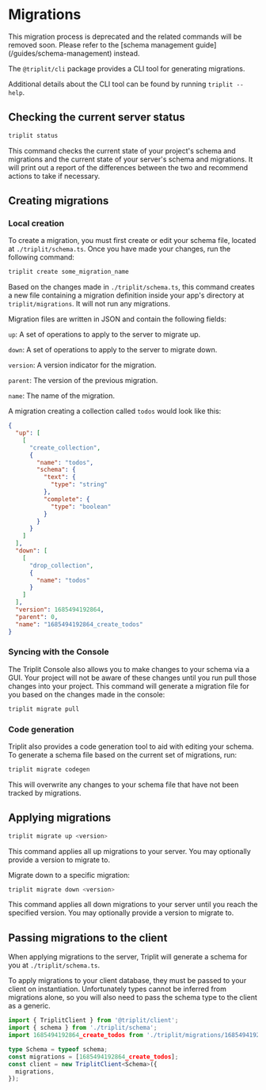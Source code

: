 
# Migrations

<Callout type="warning">
  This migration process is deprecated and the related commands will be removed
  soon. Please refer to the [schema management guide](/guides/schema-management)
  instead.
</Callout>

The `@triplit/cli` package provides a CLI tool for generating migrations.

Additional details about the CLI tool can be found by running `triplit --help`.

## Checking the current server status

```bash
triplit status
```

This command checks the current state of your project's schema and migrations and the current state of your server's schema and migrations. It will print out a report of the differences between the two and recommend actions to take if necessary.

## Creating migrations

### Local creation

To create a migration, you must first create or edit your schema file, located at `./triplit/schema.ts`. Once you have made your changes, run the following command:

```bash
triplit create some_migration_name
```

Based on the changes made in `./triplit/schema.ts`, this command creates a new file containing a migration definition inside your app's directory at `triplit/migrations`. It will not run any migrations.

Migration files are written in JSON and contain the following fields:

`up`: A set of operations to apply to the server to migrate up.

`down`: A set of operations to apply to the server to migrate down.

`version`: A version indicator for the migration.

`parent`: The version of the previous migration.

`name`: The name of the migration.

A migration creating a collection called `todos` would look like this:

```json
{
  "up": [
    [
      "create_collection",
      {
        "name": "todos",
        "schema": {
          "text": {
            "type": "string"
          },
          "complete": {
            "type": "boolean"
          }
        }
      }
    ]
  ],
  "down": [
    [
      "drop_collection",
      {
        "name": "todos"
      }
    ]
  ],
  "version": 1685494192864,
  "parent": 0,
  "name": "1685494192864_create_todos"
}
```

### Syncing with the Console

The Triplit Console also allows you to make changes to your schema via a GUI. Your project will not be aware of these changes until you run pull those changes into your project. This command will generate a migration file for you based on the changes made in the console:

```bash
triplit migrate pull
```

### Code generation

Triplit also provides a code generation tool to aid with editing your schema. To generate a schema file based on the current set of migrations, run:

```bash
triplit migrate codegen
```

This will overwrite any changes to your schema file that have not been tracked by migrations.

## Applying migrations

```bash
triplit migrate up <version>
```

This command applies all up migrations to your server. You may optionally provide a version to migrate to.

Migrate down to a specific migration:

```bash
triplit migrate down <version>
```

This command applies all down migrations to your server until you reach the specified version. You may optionally provide a version to migrate to.

## Passing migrations to the client

When applying migrations to the server, Triplit will generate a schema for you at `./triplit/schema.ts`.

To apply migrations to your client database, they must be passed to your client on instantiation. Unfortunately types cannot be inferred from migrations alone, so you will also need to pass the schema type to the client as a generic.

```typescript
import { TriplitClient } from '@triplit/client';
import { schema } from './triplit/schema';
import 1685494192864_create_todos from './triplit/migrations/1685494192864_create_todos.json';

type Schema = typeof schema;
const migrations = [1685494192864_create_todos];
const client = new TriplitClient<Schema>({
  migrations,
});
```
